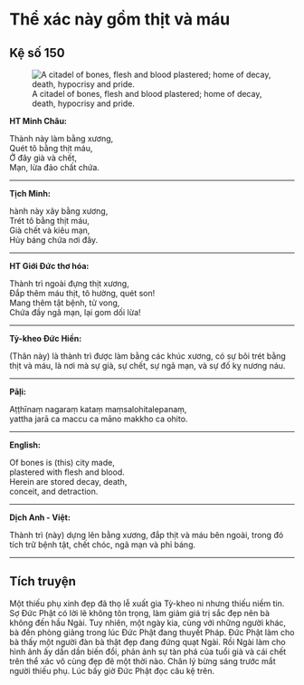 # Thể xác này gồm thịt và máu {- #the-xac-nay-gom-thit-va-mau}

## Kệ số 150 {- #ke-so-150}

![A citadel of bones, flesh and blood plastered; home of decay, death, hypocrisy and pride.](images/kinh-phap-cu-ke-so-150-dhammapada-verse-150.jpg){fig-align="center" .lightbox}

**HT Minh Châu:**

Thành này làm bằng xương,  
Quét tô bằng thịt máu,  
Ở đây già và chết,  
Mạn, lừa đảo chất chứa.  

<hr class="divider">

**Tịch Minh:**

hành này xây bằng xương,  
Trét tô bằng thịt máu,  
Già chết và kiêu mạn,  
Hủy báng chứa nơi đây.  

<hr class="divider">

**HT Giới Đức thơ hóa:**

Thành trì ngoài đựng thịt xương,  
Ðắp thêm máu thịt, tô hường, quét son!  
Mang thêm tật bệnh, tử vong,  
Chứa đầy ngã mạn, lại gom dối lừa!  

<hr class="divider">

**Tỳ-kheo Đức Hiền:**

(Thân này) là thành trì được làm bằng các khúc xương, có sự bôi trét bằng thịt và máu, là nơi mà sự già, sự chết, sự ngã mạn, và sự đố kỵ nương náu.  

<hr class="divider">

**Pāḷi:**

Aṭṭhīnaṃ nagaraṃ kataṃ maṃsalohitalepanaṃ,  
yattha jarā ca maccu ca māno makkho ca ohito.  

<hr class="divider">

**English:**

Of bones is (this) city made,  
plastered with flesh and blood.  
Herein are stored decay, death,  
conceit, and detraction.  

<hr class="divider">

**Dịch Anh - Việt:**

Thành trì (này) dựng lên bằng xương, đắp thịt và máu bên ngoài, trong đó tích trữ bệnh tật, chết chóc, ngã mạn và phỉ báng.  

<hr class="divider">

## Tích truyện {- #tich-truyen}

Một thiếu phụ xinh đẹp đã thọ lễ xuất gia Tỳ-kheo ni nhưng thiếu niềm tin. Sợ Ðức Phật có lời lẽ không tôn trọng, làm giảm giá trị sắc đẹp nên bà không đến hầu Ngài. Tuy nhiên, một ngày kia, cùng với những người khác, bà đến phòng giảng trong lúc Ðức Phật đang thuyết Pháp. Ðức Phật làm cho bà thấy một người đàn bà thật đẹp đang đứng quạt Ngài. Rồi Ngài làm cho hình ảnh ấy dần dần biến đổi, phản ảnh sự tàn phá của tuổi già và cái chết trên thể xác vô cùng đẹp đẽ một thời nào. Chân lý bừng sáng trước mắt người thiếu phụ. Lúc bấy giờ Ðức Phật đọc câu kệ trên.